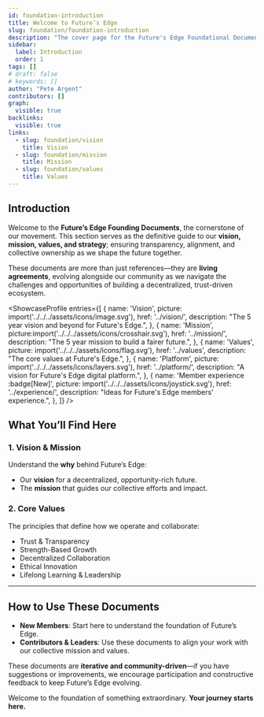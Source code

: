 ```yaml
---
id: foundation-introduction
title: Welcome to Future’s Edge
slug: foundation/foundation-introduction
description: "The cover page for the Future's Edge Foundational Documents."
sidebar:
  label: Introduction
  order: 1
tags: []
# draft: false
# keywords: []
author: "Pete Argent"
contributors: []
graph:
  visible: true
backlinks:
  visible: true
links:
  - slug: foundation/vision
    title: Vision
  - slug: foundation/mission
    title: Mission
  - slug: foundation/values
    title: Values
---
```





## Introduction

Welcome to the **Future’s Edge Founding Documents**, the cornerstone of our movement. This section serves as the definitive guide to our **vision, mission, values, and strategy**; ensuring transparency, alignment, and collective ownership as we shape the future together.

These documents are more than just references—they are **living agreements**, evolving alongside our community as we navigate the challenges and opportunities of building a decentralized, trust-driven ecosystem.


<ShowcaseProfile
  entries={[
    {
      name: 'Vision',
      picture: import('../../../assets/icons/image.svg'),
      href: '../vision/',
      description:
        "The 5 year vision and beyond for Future's Edge.",
    },
    {
      name: 'Mission',
      picture:import('../../../assets/icons/crosshair.svg'),
      href: '../mission/',
      description:
        "The 5 year mission to build a fairer future.",
    },
    {
      name: 'Values',
      picture: import('../../../assets/icons/flag.svg'),
      href: '../values',
      description:
        "The core values at Future's Edge.",
    },
    {
      name: 'Platform',
      picture: import('../../../assets/icons/layers.svg'),
      href: '../platform/',
      description:
        "A vision for Future's Edge digital platform.",
    },
    {
      name: 'Member experience :badge[New]',
      picture: import('../../../assets/icons/joystick.svg'),
      href: '../experience/',
      description:
        "Ideas for Future's Edge members' experience.",
    },
  ]}
/>


## What You’ll Find Here

### 1. Vision & Mission

Understand the **why** behind Future’s Edge:

- Our **vision** for a decentralized, opportunity-rich future.
- The **mission** that guides our collective efforts and impact.

### 2. Core Values

The principles that define how we operate and collaborate:

- Trust & Transparency
- Strength-Based Growth
- Decentralized Collaboration
- Ethical Innovation
- Lifelong Learning & Leadership


---

## How to Use These Documents

- **New Members**: Start here to understand the foundation of Future’s Edge.
- **Contributors & Leaders**: Use these documents to align your work with our collective mission and values.

These documents are **iterative and community-driven**—if you have suggestions or improvements, we encourage participation and constructive feedback to keep Future’s Edge evolving.

Welcome to the foundation of something extraordinary. **Your journey starts here.**

